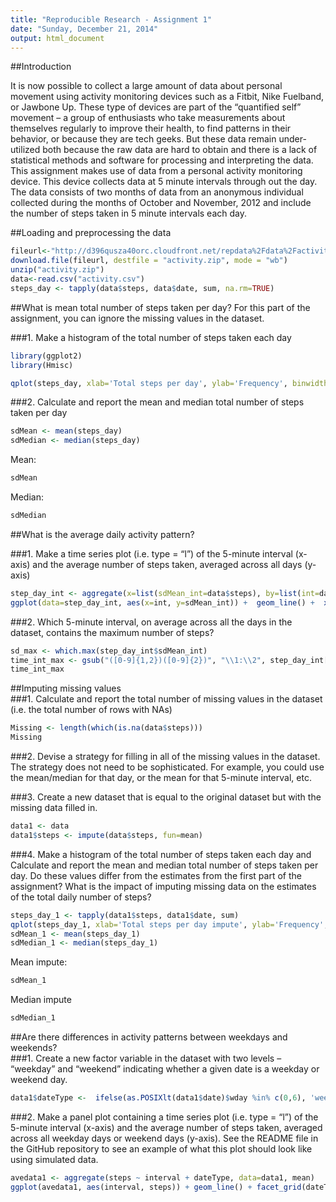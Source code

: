 ```yaml
---
title: "Reproducible Research - Assignment 1"
date: "Sunday, December 21, 2014"
output: html_document  
---
```

##Introduction

It is now possible to collect a large amount of data about personal movement using activity monitoring devices such as a Fitbit, Nike Fuelband, or Jawbone Up. These type of devices are part of the “quantified self” movement – a group of enthusiasts who take measurements about themselves regularly to improve their health, to find patterns in their behavior, or because they are tech geeks. But these data remain under-utilized both because the raw data are hard to obtain and there is a lack of statistical methods and software for processing and interpreting the data.  
This assignment makes use of data from a personal activity monitoring device. This device collects data at 5 minute intervals through out the day. The data consists of two months of data from an anonymous individual collected during the months of October and November, 2012 and include the number of steps taken in 5 minute intervals each day.


##Loading and preprocessing the data  
```r
fileurl<-"http://d396qusza40orc.cloudfront.net/repdata%2Fdata%2Factivity.zip"
download.file(fileurl, destfile = "activity.zip", mode = "wb")
unzip("activity.zip")
data<-read.csv("activity.csv")
steps_day <- tapply(data$steps, data$date, sum, na.rm=TRUE)
```   
##What is mean total number of steps taken per day?
For this part of the assignment, you can ignore the missing values in the dataset.    

###1. Make a histogram of the total number of steps taken each day  
```r
library(ggplot2)
library(Hmisc)
```   
```r
qplot(steps_day, xlab='Total steps per day', ylab='Frequency', binwidth=1000)
```    

###2. Calculate and report the mean and median total number of steps taken per day
```r
sdMean <- mean(steps_day)
sdMedian <- median(steps_day)
```     
Mean:
```r
sdMean
```      
Median:
```r
sdMedian
```     

##What is the average daily activity pattern?  

###1. Make a time series plot (i.e. type = "l") of the 5-minute interval (x-axis) and the average number of steps taken, averaged across all days (y-axis)   
```r
step_day_int <- aggregate(x=list(sdMean_int=data$steps), by=list(int=data$interval), FUN=mean, na.rm=TRUE)
ggplot(data=step_day_int, aes(x=int, y=sdMean_int)) +  geom_line() +  xlab("time interval") +  ylab("average steps") 
```

###2. Which 5-minute interval, on average across all the days in the dataset, contains the maximum number of steps?     
```r
sd_max <- which.max(step_day_int$sdMean_int)
time_int_max <- gsub("([0-9]{1,2})([0-9]{2})", "\\1:\\2", step_day_int[sd_max,'int'])
time_int_max
```  
##Imputing missing values  
###1. Calculate and report the total number of missing values in the dataset (i.e. the total number of rows with NAs)  
```r
Missing <- length(which(is.na(data$steps)))
Missing
```   
###2. Devise a strategy for filling in all of the missing values in the dataset. The strategy does not need to be sophisticated. For example, you could use the mean/median for that day, or the mean for that 5-minute interval, etc.    


###3. Create a new dataset that is equal to the original dataset but with the missing data filled in.
```r
data1 <- data
data1$steps <- impute(data$steps, fun=mean)
```  

###4. Make a histogram of the total number of steps taken each day and Calculate and report the mean and median total number of steps taken per day. Do these values differ from the estimates from the first part of the assignment? What is the impact of imputing missing data on the estimates of the total daily number of steps?
```r
steps_day_1 <- tapply(data1$steps, data1$date, sum)
qplot(steps_day_1, xlab='Total steps per day impute', ylab='Frequency', binwidth=1000)
sdMean_1 <- mean(steps_day_1)
sdMedian_1 <- median(steps_day_1)
``` 
Mean impute:
```r
sdMean_1 
``` 
Median impute
```r
sdMedian_1 
``` 

##Are there differences in activity patterns between weekdays and weekends?  
###1. Create a new factor variable in the dataset with two levels – “weekday” and “weekend” indicating whether a given date is a weekday or weekend day.  
```r
data1$dateType <-  ifelse(as.POSIXlt(data1$date)$wday %in% c(0,6), 'weekend', 'weekday')
```
###2. Make a panel plot containing a time series plot (i.e. type = "l") of the 5-minute interval (x-axis) and the average number of steps taken, averaged across all weekday days or weekend days (y-axis). See the README file in the GitHub repository to see an example of what this plot should look like using simulated data.
```r
avedata1 <- aggregate(steps ~ interval + dateType, data=data1, mean)
ggplot(avedata1, aes(interval, steps)) + geom_line() + facet_grid(dateType ~ .) + xlab("5-minute interval") + ylab("avarage number of steps")
```
